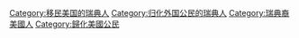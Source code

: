 [[Category:移民美国的瑞典人|Category:移民美国的瑞典人]]
[[Category:归化外国公民的瑞典人|Category:归化外国公民的瑞典人]]
[[Category:瑞典裔美國人|Category:瑞典裔美國人]]
[[Category:歸化美國公民|Category:歸化美國公民]]